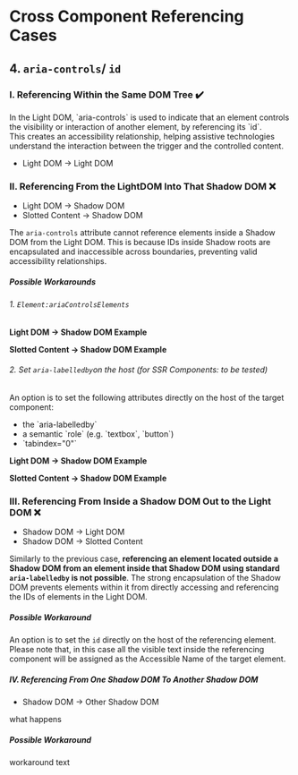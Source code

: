 
<Meta of={CCR} />

# Cross Component Referencing Cases

## 4. `aria-controls`/ `id`

### I. Referencing Within the Same DOM Tree ✔️

<div className="lead">
  In the Light DOM, `aria-controls` is used to indicate that an element controls the visibility or interaction of another element, by referencing its `id`. 
</div>
<div>
  This creates an accessibility relationship, helping assistive technologies understand the interaction between the trigger and the controlled content.
</div>
<ul>
  <li>Light DOM → Light DOM</li>

</ul>
  <Canvas of={CCR.ExampleHTML} sourceState="shown" />

### II. Referencing From the LightDOM Into That Shadow DOM ❌

<ul>
  <li>Light DOM → Shadow DOM</li>
  <li>Slotted Content → Shadow DOM</li>
</ul>

The `aria-controls` attribute cannot reference elements inside a Shadow DOM from the Light DOM. This is because IDs inside Shadow roots are encapsulated and inaccessible across boundaries, preventing valid accessibility relationships.

##### Possible Workarounds

###### 1. `Element:ariaControlsElements`

<b>Light DOM → Shadow DOM Example</b>
<Canvas of={CCR.Example2a} sourceState="shown" />
<div className="hide-col-default">
  <Controls of={CCR.Example2a} />
</div>

<b>Slotted Content → Shadow DOM Example</b>
<Canvas of={CCR.Example2b} sourceState="shown" />
<div className="hide-col-default">
  <Controls of={CCR.Example2b} />
</div>

###### 2. Set `aria-labelledby`on the host (for SSR Components: to be tested)

An option is to set the following attributes directly on the host of the target component:

<ul>
  <li> the `aria-labelledby`</li>
  <li> a semantic `role` (e.g. `textbox`, `button`)</li>
  <li> `tabindex="0"`</li>
</ul>

<b>Light DOM → Shadow DOM Example</b>
<Canvas of={CCR.Example2b} sourceState="shown" />

<b>Slotted Content → Shadow DOM Example</b>
<Canvas of={CCR.Example2b} sourceState="shown" />

### III. Referencing From Inside a Shadow DOM Out to the Light DOM ❌

<ul>
  <li>Shadow DOM → Light DOM</li>
  <li>Shadow DOM → Slotted Content</li>
</ul>

Similarly to the previous case, <b>referencing an element located outside a Shadow DOM from an element inside that Shadow DOM using standard `aria-labelledby` is not possible</b>. The strong encapsulation of the Shadow DOM prevents elements within it from directly accessing and referencing the IDs of elements in the Light DOM.

##### Possible Workaround

An option is to set the `id` directly on the host of the referencing element. Please note that, in this case all the visible text inside the referencing component will be assigned as the Accessible Name of the target element.

<Canvas of={CCR.Example2b} sourceState="shown" />

##### IV. Referencing From One Shadow DOM To Another Shadow DOM

<ul>
  <li>Shadow DOM → Other Shadow DOM</li>
</ul>

what happens

##### Possible Workaround

workaround text

<Canvas of={CCR.Example2b} sourceState="shown" />
